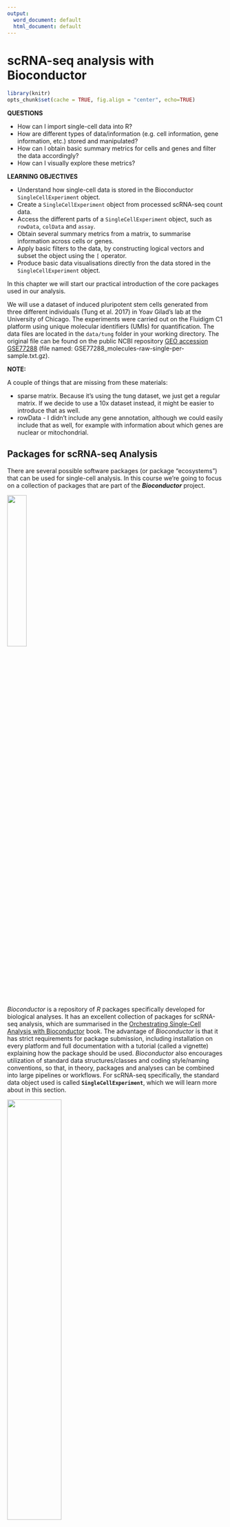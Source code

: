 ```yaml
---
output:
  word_document: default
  html_document: default
---
```


# scRNA-seq analysis with Bioconductor

```r
library(knitr)
opts_chunk$set(cache = TRUE, fig.align = "center", echo=TRUE)
```

:::highlight
**QUESTIONS**

- How can I import single-cell data into R?
- How are different types of data/information (e.g. cell information, gene information, etc.) stored and manipulated?
- How can I obtain basic summary metrics for cells and genes and filter the data accordingly?
- How can I visually explore these metrics?

**LEARNING OBJECTIVES**

- Understand how single-cell data is stored in the Bioconductor `SingleCellExperiment` object.
- Create a `SingleCellExperiment` object from processed scRNA-seq count data.
- Access the different parts of a `SingleCellExperiment` object, such as `rowData`, `colData` and `assay`.
- Obtain several summary metrics from a matrix, to summarise information across cells or genes.
- Apply basic filters to the data, by constructing logical vectors and subset the object using the `[` operator.
- Produce basic data visualisations directly fron the data stored in the `SingleCellExperiment` object.
:::


In this chapter we will start our practical introduction of the core packages used in our analysis. 

We will use a dataset of induced pluripotent stem cells generated from three different individuals (Tung et al. 2017) in Yoav Gilad’s lab at the University of Chicago. 
The experiments were carried out on the Fluidigm C1 platform using unique molecular identifiers (UMIs) for quantification. 
The data files are located in the `data/tung` folder in your working directory. 
The original file can be found on the public NCBI repository [GEO accession GSE77288](https://www.ncbi.nlm.nih.gov/geo/query/acc.cgi?acc=GSE77288) (file named: GSE77288_molecules-raw-single-per-sample.txt.gz). 



:::warning
**NOTE:**

A couple of things that are missing from these materials: 

- sparse matrix. Because it's using the tung dataset, we just get a regular matrix. If we decide to use a 10x dataset instead, it might be easier to introduce that as well. 
- rowData - I didn't include any gene annotation, although we could easily include that as well, for example with information about which genes are nuclear or mitochondrial. 
:::


## Packages for scRNA-seq Analysis

There are several possible software packages (or package "ecosystems") that can be used for single-cell analysis.
In this course we're going to focus on a collection of packages that are part of the **_Bioconductor_** project.

![](https://www.bioconductor.org/images/logo/jpg/bioconductor_logo_rgb.jpg){ width=30% }

_Bioconductor_ is a repository of _R_ packages specifically developed for biological analyses. 
It has an excellent collection of packages for scRNA-seq analysis, which are summarised in the [Orchestrating Single-Cell Analysis with Bioconductor](https://bioconductor.org/books/release/OSCA/) book.
The advantage of _Bioconductor_ is that it has strict requirements for package submission, including installation on every platform and full documentation with a tutorial (called a vignette) explaining how the package should be used.
_Bioconductor_ also encourages utilization of standard data structures/classes and coding style/naming conventions, so that, in theory, packages and analyses can be combined into large pipelines or workflows.
For scRNA-seq specifically, the standard data object used is called **`SingleCellExperiment`**, which we will learn more about in this section. 


![](https://satijalab.org/seurat/articles/assets/seurat_banner.jpg){ width=50% }

[Seurat](https://satijalab.org/seurat/) is another popular _R_ package that uses its own data object called `Seurat`. The _Seurat_ package includes a very large collection of functions and excellent documentation. Because of its popularity, several other packages nowadays are also compatible with the `Seurat` object. Although not the main focus of this course, we have a section illustrating an analysis workflow using this package: [Analysis of scRNA-seq with Seurat]().

![](https://scanpy.readthedocs.io/en/stable/_static/Scanpy_Logo_BrightFG.svg){ width=30% }

[Scanpy](https://scanpy.readthedocs.io/en/stable/) is a popular python package for scRNA-seq analysis, which stores data in an object called `AnnData` (annotated data). Similarly to _Seurat_ and _Bioconductor_, developers can write extensions to the main package compatible with the `AnnData` package, allowing the community to expand on the functionality. 

Although our main focus is on _Bioconductor_ packages, the concepts we will learn about throughout this course should apply to the other alternatives, the main thing that changes is the exact syntax used.

:::note
**Installing Bioconductor Packages**

TODO
:::


## The `SingleCellExperiment` Object

Expression data is usually stored as a feature-by-sample matrix of expression quantification.
In scRNA-seq analysis we typically start our analysis from a matrix of counts, representing the number of reads/UMIs that aligned to a particular feature for each cell. 
Features can be things like genes, isoforms or exons. 
Usually, analyses are done at the gene-level, and that is what we will focus on in this course. 

Besides our quantification matrix, we may also have information about each gene (e.g. their genome location, which type of gene they are, their length, etc.) and information about our cells (e.g. their tissue of origin, patient donor, processing batch, disease status, treatment exposure, etc.). 

We may also produce other matrices from our raw count data, for example a matrix of _normalised_ counts. 
And finally, because single-cell experiment data is very high dimensional (with thousands of cells and thousands of genes), we often employ _dimensionality reduction_ techniques to capture the main variation in the data at lower dimensions. 

`SingleCellExperiment` (SCE for short) is an object that stores all this information in a synchronised manner. 
The different parts of the object are referred to as "slots":

- One or more matrices of expression - stored in the `assay` slots.
- Information about the genes (the rows of the object) - stored in the `rowData` slot.
- Information about the cells (the columns of the object) - stored in the `colData` slot.

![The `SingleCellExperiment` object. Features (e.g. genes, isoforms or exons) are stored as rows and their metadata is in a `rowData` slot. Cells are stored as columns, with their metadata in `colData` slot. Matrices of expression are stored in the `assay` slots. Dimensionality reduction projections of the cells are stored in the `reducedDim` slots.](https://raw.githubusercontent.com/Bioconductor/OSCABase/images/images/SingleCellExperiment.png)


### Creating SCE Objects

Let's start by creating a `SingleCellExperiment` object from our data.
We have two files in `data/tung`:

- `counts.txt` - a tab-delimited text file with the gene counts for each gene/cell.
- `annotation.txt` - a tab-delimited text file with the cell annotations.

Let's read these into R, using the standard `read.table()` function:

```r
tung_counts <- read.table("data/tung/counts.txt", sep = "\t")
tung_annotation <- read.table("data/tung/annotation.txt", sep = "\t", header = TRUE)
```

We can now create a `SingleCellExperiment` object using the function of the same name:

```r
# load the library
library(SingleCellExperiment)

# note that the data passed to the assay slot has to be a matrix!
tung <- SingleCellExperiment(
  assays = list(counts = as.matrix(tung_counts)),
  colData = tung_annotation
)

# remove the original tables as we don't need them anymore
rm(tung_counts, tung_annotation)
```

If we print the contents of this object, we will get several useful pieces of information:

```r
tung
```

- We have 20327 genes (rows) and 864 cells (columns). 
- There is a single assay named "counts".
- We can preview some of the gene names ("rownames") and cell names ("colnames").
- There is no gene metadata ("rowData" is empty).
- We can see some of the metadata for cells is ("colData names").

To access different parts of the SCE object, we can use the following accessor functions: 

| Function | Description |
| -: | :- |
| `rowData(sce)` | Table of gene metadata. |
| `colData(sce)` | Table of cell metadata. |
| `assay(sce, "counts")` | The assay named "counts". |
| `reducedDim(sce, "PCA")` | The reduced dimensionality table named "PCA" |
| `sce$colname` | Shortcut to access the colum "colname" from `colData`. This is equivalent to `colData(sce)$colname` |
| `sce[<rows>, <columns>]` | We can use the square brackets to subset the SCE object by rows or columns, similarly to how we subset `matrix` or `data.frame` objects |

:::note
**Naming Assays**

Assays can have any name we wish. 
However, there are some  conventions we can follow:

- `counts`: Raw count data, e.g. number of reads or transcripts for a particular gene.
- `normcounts`: Normalized values on the same scale as the original counts. For example, counts divided by cell-specific size factors that are centred at unity.
- `logcounts`: Log-transformed counts or count-like values. In most cases, this will be defined as log-transformed normcounts, e.g. using log base 2 and a pseudo-count of 1.
- `cpm`: Counts-per-million. This is the read count for each gene in each cell, divided by the library size of each cell in millions.
- `tpm`: Transcripts-per-million. This is the number of transcripts for each gene in each cell, divided by the total number of transcripts in that cell (in millions).

Each of these has a function, so that we can access the "counts" assay using the `counts()` function.
Therefore, these two are equivalent:

```r
counts(tung)
assay(tung, "counts")
```

:::

Creating _SingleCellExperiment_ objects like we did above should work for any use case, as long as we have a matrix of counts that we can read to a file. 
However, to read the output of the popular tool _cellranger_ (used to quantify 10x Chromium data), there is a dedicated function in the `DropletUtils` package, which  simplifies the process of importing the data. 
Here is an example usage:

```r
library(DropletUtils)

# importing the raw count data
sce <- read10xCounts("data/cellranger_output_folder/outs/raw_feature_bc_matrix/")

# importing the pre-filtered count data
sce <- read10xCounts("data/cellranger_output_folder/outs/filtered_feature_bc_matrix/")
```



:::exercise
1. What are the classes of the "colData" and "assay" slots of our `tung` object? <details><summary>Hint</summary>To check the class of an object you can use the `class()` function.</details>
1. How many batches and cells per batch are there? Does that number make sense?
<details><summary>Hint</summary>You can _tabulate_ the values in a column from a `data.frame` using `table(x$column_name)`</details>

<details><summary>Answer</summary>

**A1.**

Checking the class of the "colData" slot:

```r
class(colData(tung))
```

This is a `DFrame` object, which is a type of `data.frame` used in Bioconductor (in practice it can be used in the same way as a regular `data.frame`).

The "assay" slot is of class "matrix":

```r
class(counts(tung)) # or: class(assay(sce, "counts"))
```

**A2.**

The information about cells is stored in the `colData` slot of our object: 

```r
colData(tung)
```

We can see that there is a column called "batch", which is what we're interested in looking at. 
To access columns from a data frame we can use `$`, so `colData(tung)$batch` would return a vector with all the values in that column of the data frame. 
There is also a short-cut to access these columns directly: `tung$batch` (without the need to use the `colData()` function first). 

Now that we know how to access the column of our colData, we can use the `table()` function to check how many cells we have per batch:

```r
table(tung$batch)
```

We can see that there are 96 cells in each of 9 batches.
This number of cells per batch suggests that the protocol was done on 96-well plates, so the authors used a low-throughput method for their experiment. 

</details>

:::


### Modifying SCE Objects

To modify parts of our SCE object we can use the `<-` assignment operator, together with the part of the object we wish to modify. 
For example, to create a new assay: `assay(sce, "name_of_new_assay") <- new_matrix`.
Other use cases are summarised in the table below.

As an example, let's create a simple transformation of our count data, by taking the log base 2 with an added pseudocount of 1 (otherwise log(0) = -Inf):

```r
assay(tung, "logcounts") <- log2(counts(tung) + 1)
```

Because we named our assay "logcounts", and this is one of the conventional assay names, we can use the dedicated function to access it:

```r
# first 10 rows and 4 columns of the logcounts assay
logcounts(tung)[1:10, 1:4] # or: assay(tung, "logcounts")[1:10, 1:5]
```

Here is a summary of other ways to modify data in SCE objects:

| Code | Description |
| -: | :- |
| `assay(sce, "name") <- matrix` | Add a new assay matrix. The new matrix has to have matching rownames and colnames to the existing object. |
| `rowData(sce) <- data_frame` | Replace `rowData` with a new table (or add one if it does not exist). |
| `colData(sce) <- data_frame` | Replace `colData` with a new table (or add one if it does not exist). |
| `colData(sce)$column_name <- values` | Add a new column to the `colData` table (or replace it if it already exists). |
| `rowData(sce)$column_name <- values` | Add a new column to the `rowData` table (or replace it if it already exists). |
| `reducedDim(sce, "name") <- matrix` | Add a new dimensionality reduction matrix. The new matrix has to have matching colnames to the existing object. |


### Matrix Statistics

Because the main data stored in `SingleCellExperiment` objects is a matrix, it is useful to cover some functions that calculate summary metrics across rows or columns of a matrix. 
There are several functions to do this, detailed in the information box below. 

For example, to calculate the mean counts per cell (columns) in our dataset:

```r
colMeans(counts(tung))
```

We could add this information to our column metadata as a new column, which we could do as:

```r
colData(tung)$mean_counts <- colMeans(counts(tung))
```

If we look at the colData slot we can see the new column has been added:

```r
colData(tung)
```


:::note

There are several functions that can be used to calculate summary metrics - such as mean, median, variance, etc. - across rows or columns of a matrix (or a sparse matrix). 
<details><summary>More</summary>

Here are some of the functions available:

```r
# row (feature) summaries
rowSums(counts(tung))  # sum
rowMeans(counts(tung)) # mean
rowSds(counts(tung))   # standard deviation
rowVars(counts(tung))  # variance
rowIQRs(counts(tung))  # inter-quartile range
rowMads(counts(tung))  # mean absolute deviation

# column (sample) summaries
colSums(counts(tung))  # sum
colMeans(counts(tung)) # mean
colSds(counts(tung))   # standard deviation
colVars(counts(tung))  # variance
colIQRs(counts(tung))  # inter-quartile range
colMads(counts(tung))  # mean absolute deviation
```

</details>

:::

:::exercise
1. Add a new column to `colData` named "total_counts" with the sum of counts in each cell. 
1. Create a new assay called "cpm" (Counts-Per-Million), which contains the result of dividing the counts matrix by the total counts in millions. 
1. How can you access this new assay?

<details><summary>Answer</summary>

**A1.**

Because we want the total counts per cell, and cells are stored as columns in the SCE object, we need to use the `colSums()` function:

```r
colData(tung)$total_counts <- colSums(counts(tung))
```

**A2.**

We need to divide our counts matrix by the new column we've just created, and save it in a new assay using `<-`:

```r
assay(tung, "cpm") <- counts(tung)/tung$total_counts/1e6
```

We also divided by `1e6`, so that it's in units of millions. 

Note that we're dividing a matrix (`counts(tung)`) by a vector (`tung$total_counts`). 
R will do this division row-by-row, and "recycles" the `tung$total_counts` vector each time it starts a new rown of the `counts(tung)` matrix. 

**A3.**

Because "cpm" is one of the conventional names used for an assay, we can access it with the `cpm()` function:

```r
# these two are equivalent
cpm(tung)
assay(tung, "cpm")
```


</details>

:::


### Subsetting SCE Objects

Similarly to the standard `data.frame` and `matrix` objects in R, we can use the `[` operator to subset our SingleCellExperiment either by _rows_ (genes) or _columns_ (cells). 
The general syntax is: **`sce[rows_of_interest, columns_of_interest]`**.

For example: 

```r
# subset by numeric index
tung[1:3, ] # the first 3 genes, keep all cells
tung[, 1:3] # the first 3 cells, keep all genes
tung[1:3, 1:2] # the first 3 genes and first 2 cells

# subset by name
tung[c("ENSG00000186092", "ENSG00000172288"), ]
tung[, c("NA19098.r1.A01", "NA19098.r1.A03")]
tung[c("ENSG00000186092", "ENSG00000172288"), c("NA19098.r1.A01", "NA19098.r1.A03")]
```

Although manually subsetting the object can sometimes be useful, more often we want to do **conditional subsetting** based on TRUE/FALSE logical statements. 
This is extremely useful for filtering our data. 
Let see some practical examples. 

Let's say we wanted to retain genes with a mean count greater than 0.01. 
As we saw, to calculate the mean counts per gene (rows in the SCE object), we can use the `rowMeans()` function:

```r
# calculate the mean counts per gene
gene_means <- rowMeans(counts(tung))

# print the first 10 values
gene_means[1:10]
```

We can turn this into a TRUE/FALSE vector by using a logical operator:

```r
gene_means[1:10] > 0.01
```

We can use such a logical vector inside `[` to filter our data, which will return only the cases where the value is TRUE:

```r
tung[gene_means > 0.01, ]
```

Notice how the resulting SCE object has fewer genes than the original. 

Another common use case is to retain cells with a certain number of genes above a certain threshold of expression. 
For this question, we need to break the problem into parts. 
First let's check in our counts matrix, which genes are expressed above a certain threshold:

```r
# counts of at least 1
counts(tung) > 0
```

```r
# counts of at least 1
counts(tung)[1:10, 1:4] > 0
```

We can see that our matrix is now composed of only TRUE/FALSE values. 
Because TRUE/FALSE are encoded as 1/0, we can use `colSums()` to calculate the total number of genes above this threshold per cell:

```r
# total number of detected genes per cell
total_detected_per_cell <- colSums(counts(tung) > 0)

# print the first 10 values
total_detected_per_cell[1:10]
```

Finally, we can use this vector to apply our final condition, for example that we want cells with at least 5000 detected genes:

```r
tung[, total_detected_per_cell > 5000]
```

Notice how the new SCE object has fewer cells than the original. 

Here is a summary of the syntax used for some common filters:

| Filter on | Code | Description |
| :-: | -: | :- |
| Cells | `colSums(counts(sce)) > x` | Total counts per cell greater than _x_. |
| Cells | `colSums(counts(sce) > x) > y` | Cells with at least _y_ genes having counts greater than _x_. |
| Genes | `rowSums(counts(sce)) > x` | Total counts per gene greater than _x_. |
| Genes | `rowSums(counts(sce) > x) > y` | Genes with at least _y_ cells having counts greater than _x_. |


:::exercise

1. Create a new object called `tung_filtered` which contains:
    - cells with at least 25000 total counts
    - genes that have more than 5 counts in at least half of the cells
2. How many cells and genes are you left with?

<details><summary>Answer</summary>

Let's do this in parts, by creating a TRUE/FALSE logical vector for each condition. 
For the first condition, we need to calculate the total counts per cell (columns), and threshold it based on the values being greater than or equal to 25000:

```r
cell_filter <- colSums(counts(tung)) >= 25000

# check how many TRUE/FALSE have
table(cell_filter)
```

For the second condition, we need to apply two nested conditions. 
By consulting the table above, we can achieve this by:

```r
gene_filter <- rowSums(counts(tung) > 5) > ncol(tung)/2

# check how many TRUE/FALSE have
table(gene_filter)
```

Finally, we can use both of these logical vectors to subset our object: 

```r
tung_filtered <- tung[gene_filter, cell_filter]

tung_filtered
```

</details>

:::


## Visual Data Exploration

There are several ways to produce visualisations from our data. 
We will use the `ggplot2` package for our plots, together with the Bioconductor package `scater`, which has some helper functions for retrieving data from a _SingleCellExperiment_ object ready for visualisation. 

As a reminder, the basic components of a _ggplot_ are:

- A **data.frame** with data to be plotted
- The variables (columns of the data.frame) that will be _mapped_ to different 
**aesthetics** of the graph (e.g. axis, colours, shapes, etc.)
- the **geometry** that will be drawn on the graph (e.g. points, lines, 
boxplots, violinplots, etc.)

This translates into the following basic syntax:

``` r
ggplot(data = <data.frame>, 
       mapping = aes(x = <column of data.frame>, y = <column of data.frame>)) +
   geom_<type of geometry>()
```

For example, let's visualise what the distribution of total counts per cell is for each of our batches. 
This information is stored in _colData_, so we need to extract it from our object and convert it to a standard data.frame:

```r
cell_info <- as.data.frame(colData(tung))

head(cell_info)
```

Now we are ready to make our plot:

```r
# load the library
library(ggplot2)

ggplot(data = cell_info, aes(x = batch, y = total_counts)) +
  geom_violin()
```

What if we wanted to visualise the distribution of expression of a particular gene in each batch? 
This now gets a little more complicated, because the gene expression information is stored in the _counts assay_ of our SCE, whereas the batch information is in the _colData_. 
To bring both of these pieces of information together would require us to do a fair amount of data manipulation to put it all together into a single data.frame. 
This is where the **scater package** is very helpful, as it provides us with the `ggcells()` function that let's us specify all these pieces of information for our plot. 

For example, the same plot as above could have been done directly from our `tung` SCE object:

```r
library(scater)
ggcells(tung, aes(x = batch, y = total_counts)) +
  geom_violin()
```

```r
library(scater)
```


If we instead wanted to plot the expression for one of our genes, we could do it as:

```r
ggcells(tung, aes(x = batch, y = ENSG00000198938), 
        exprs_values = "logcounts") +
  geom_violin()
```

Note that we specified which assay we wanted to use for our expression values (`exprs_values` option). 
The default is "logcounts", so we wouldn't have had to specify it in this case, but it's worth knowing that in case you want to visualise the expression from a different assay. 

The functionality provided by the `scater` package goes far beyond plotting, it also includes several functions for quality control, which we will return to in the next chapter. 

:::exercise

Make a scatterplot showing the relationship between the mean and the variance of the raw counts per cell. 
(Bonus: also colour the cells by batch.)

<details><summary>Hint</summary>

- First create a new column in _colData_ named "var_counts", which contains the counts variance using the `colVars()` function. 
- Then use `ggcells()` to build a _ggplot_ with "mean_counts" as the x-axis and "var_counts" as the y-axis. 
- You can use the `geom_point()` function to make a scatterplot. 
- Finally, to colour the points you can use the `colour` aesthetic.

</details>

What can you conclude from this data exploration, in terms of selecting highly variable genes for downstream analysis?


<details><summary>Answer</summary>

First we add a new column to _colData_, using the `colVars()` function to calculate variance of our counts for each cell (columns of the SCE object):

```r
colData(tung)$var_counts <- colVars(counts(tung))
```

Now we are ready to make our plot, including using the colour aesthetic:

```r
ggcells(tung, aes(mean_counts, var_counts)) +
  geom_point(aes(colour = batch))
```

We can see that there is a positive correlation between the mean and variance of gene counts. 
This is a common feature of count data, in particular of RNA-seq data. 
Because of this relationship, it's important to use tools that model the mean-variance relationship adequately, so that when we choose genes that are variable in our dataset, we're not simply choosing genes that are more highly expressed. 

</details>

:::


## Overview

:::highlight
**KEY POINTS**

- The **_SingleCellExperiment_** (SCE) object is used to store expression data as well as information about our **cells (columns)** and **genes (rows)**. 
- To create a new SCE object we can use the `SingleCellExperiment()` function. To read the output from _cellranger_ we can use the dedicated function `DropletUtils::read10xCounts()`. 
- The main parts of this object are:
  - **_assay_** - one or more matrices of expression quantification.
      - There is one essential assay named "counts", which contains the raw counts on which all other analyses are based on.
  - **_rowData_** - information about our genes.
  - **_colData_** - information about our cells.
  - **_reducedDim_** - one or more reduced dimensionality representations of our data.
- We can access all the parts of this object using functions of the same name. For example `assay(sce, "counts")` retrieves the counts matrix from the object. 
- We can add/modify parts of this object using the assignment operator `<-`. For example `assay(sce, "logcounts") <- log2(counts(sce) + 1)` would add a new assay named "logcounts" to our object. 
- Matrix summary metrics are very useful to explore the properties of our expression data. Some of the more useful functions include `rowSums()`/`colSums()` and `rowMeans()`/`colMeans()`. These can be used to summarise information from our assays, for example `colSums(counts(sce))` would give us the total counts in each cell (columns). 
- Combining matrix summaries with conditional operators (`>`, `<`, `==`, `!=`) can be used for **conditional subsetting** using `[`. 
- We can use the **`ggcells()`** function (from the _scater_ package), to produce _ggplot_-style plots directly from our SCE object. 

:::



